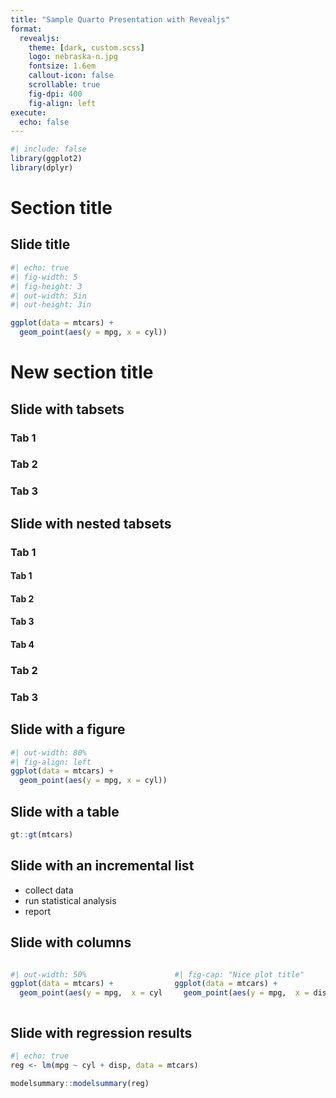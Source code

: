 ```yaml
---
title: "Sample Quarto Presentation with Revealjs"
format:
  revealjs: 
    theme: [dark, custom.scss]
    logo: nebraska-n.jpg
    fontsize: 1.6em
    callout-icon: false
    scrollable: true
    fig-dpi: 400
    fig-align: left
execute:
  echo: false
---
```



```r
#| include: false
library(ggplot2)
library(dplyr)
```

# Section title

## Slide title

```r
#| echo: true
#| fig-width: 5
#| fig-height: 3
#| out-width: 5in
#| out-height: 3in

ggplot(data = mtcars) +
  geom_point(aes(y = mpg, x = cyl))
```

# New section title

## Slide with tabsets

::: {.panel-tabset}

### Tab 1

### Tab 2

### Tab 3

:::
<!--end of panel-->

## Slide with nested tabsets

::: {.panel-tabset}

### Tab 1

::: {.panel-tabset}

#### Tab 1

#### Tab 2

#### Tab 3

#### Tab 4

:::
<!--end of panel-->

### Tab 2

### Tab 3

:::
<!--end of panel-->

## Slide with a figure

```r
#| out-width: 80%
#| fig-align: left
ggplot(data = mtcars) +
  geom_point(aes(y = mpg, x = cyl))
```

## Slide with a table

```r
gt::gt(mtcars)
```

## Slide with an incremental list

::: {.incremental}
- collect data
- run statistical analysis
- report
:::

## Slide with columns

::: {.columns}

::: {.column width="50%"}
```r
#| out-width: 50%
ggplot(data = mtcars) +
  geom_point(aes(y = mpg,  x = cyl))
```
:::
<!--end of the 1st column-->

::: {.column width="50%"}
```r
#| fig-cap: "Nice plot title"
ggplot(data = mtcars) +
  geom_point(aes(y = mpg,  x = disp))
```
:::
<!--end of the 2nd column-->
:::
<!--end of the columns-->

## Slide with regression results

```r
#| echo: true
reg <- lm(mpg ~ cyl + disp, data = mtcars) 

modelsummary::modelsummary(reg)
```